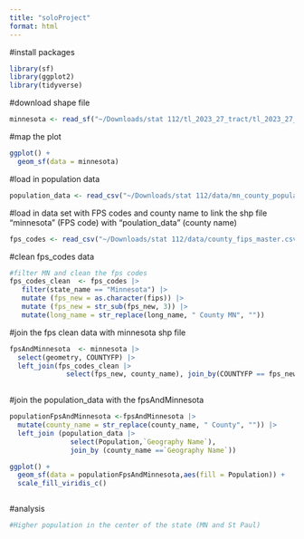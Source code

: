 ```yaml
---
title: "soloProject"
format: html
---
```


#install packages
```r
library(sf)
library(ggplot2)
library(tidyverse)
```

#download shape file
```r
minnesota <- read_sf("~/Downloads/stat 112/tl_2023_27_tract/tl_2023_27_tract.shp")
```


#map the plot
```r
ggplot() +
  geom_sf(data = minnesota)
```

#load in population data
```r
population_data <- read_csv("~/Downloads/stat 112/data/mn_county_population_data.csv")
```

#load in data set with FPS codes and county name to link the shp file "minnesota" (FPS code) with "poulation_data" (county name)
```r
fps_codes <- read_csv("~/Downloads/stat 112/data/county_fips_master.csv")
```

#clean fps_codes data 
```r
#filter MN and clean the fps codes
fps_codes_clean  <- fps_codes |> 
   filter(state_name == "Minnesota") |>
   mutate (fps_new = as.character(fips)) |>
   mutate (fps_new = str_sub(fps_new, 3)) |>
   mutate(long_name = str_replace(long_name, " County MN", ""))

```


#join the fps clean data with minnesota shp file
```r
fpsAndMinnesota  <- minnesota |> 
  select(geometry, COUNTYFP) |> 
  left_join(fps_codes_clean |>  
              select(fps_new, county_name), join_by(COUNTYFP == fps_new))
  

```

#join the population_data with the fpsAndMinnesota
```r
populationFpsAndMinnesota <-fpsAndMinnesota |>
  mutate(county_name = str_replace(county_name, " County", "")) |>
  left_join (population_data |> 
               select(Population,`Geography Name`),
               join_by (county_name ==`Geography Name`)) 
```



```r
ggplot() + 
  geom_sf(data = populationFpsAndMinnesota,aes(fill = Population)) + 
  scale_fill_viridis_c()



```



#analysis
```r
#Higher population in the center of the state (MN and St Paul)
```




